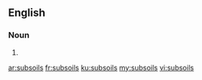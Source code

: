 ==English==

===Noun===
{{head|en}}

# {{plural of|subsoil}}

[[ar:subsoils]]
[[fr:subsoils]]
[[ku:subsoils]]
[[my:subsoils]]
[[vi:subsoils]]